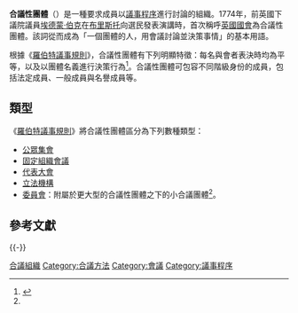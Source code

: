 '''合議性團體'''（{{lang|en|deliberative assembly}}）是一種要求成員以[[議事程序|議事程序]]進行討論的組織。1774年，前英國下議院議員[[埃德蒙·伯克|埃德蒙·伯克]]在[[布里斯托|布里斯托]]向選民發表演講時，首次稱呼[[英國國會|英國國會]]為合議性團體。該詞從而成為「一個團體的人，用會議討論並決策事情」的基本用語。

根據《[[羅伯特議事規則|羅伯特議事規則]]》，合議性團體有下列明顯特徵：每名與會者表決時均為平等，以及以團體名義進行決策行為<ref name="RONR">{{Cite book|author=Henry M. Robert|coauthor=Daniel H. Honemann; Thomas J. Balch; William J. Evans; Sarah Corbin Robert|title=''Robert's Rules of Order: Newly Revised''|publisher=Da Capo Press|edition=10|language=en|isbn=073820384X|pages=1-9|date=2010年11月}}</ref>。合議性團體可包容不同階級身份的成員，包括法定成員、一般成員與名譽成員等。

== 類型 ==
《[[羅伯特議事規則|羅伯特議事規則]]》將合議性團體區分為下列數種類型：
* [[公眾集會|公眾集會]]
* [[固定組織會議|固定組織會議]]
* [[代表大會|代表大會]]
* [[立法機構|立法機構]]
* [[委員會|委員會]]：附屬於更大型的合議性團體之下的小合議團體<ref name="RONR"/>。

== 參考文獻 ==
{{Reflist}}

{{-}}
{{Parliamentary Procedure}}

[[Category:合議組織|]]
[[Category:合議方法|Category:合議方法]]
[[Category:會議|Category:會議]]
[[Category:議事程序|Category:議事程序]]